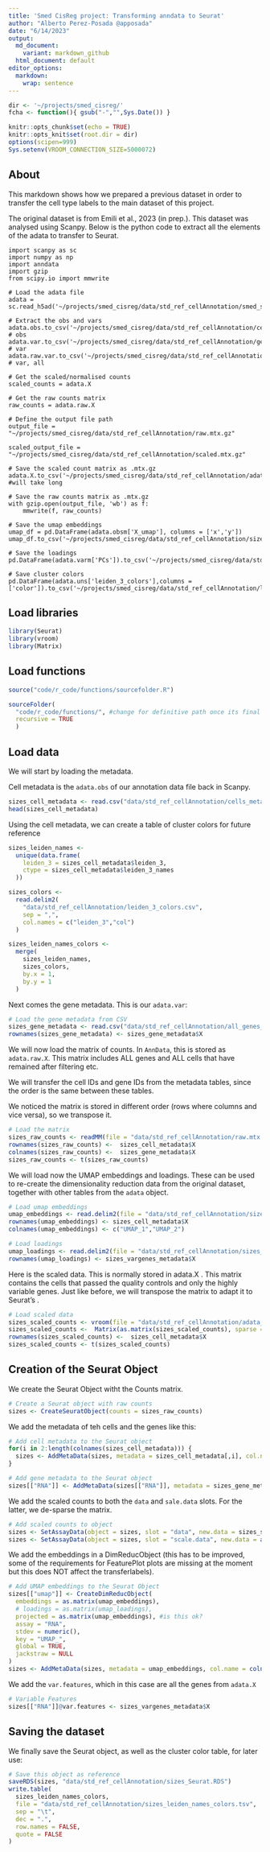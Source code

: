 ```yaml
---
title: 'Smed CisReg project: Transforming anndata to Seurat'
author: "Alberto Perez-Posada @apposada"
date: "6/14/2023"
output:
  md_document:
    variant: markdown_github
  html_document: default
editor_options: 
  markdown: 
    wrap: sentence
---
```


```r
dir <- '~/projects/smed_cisreg/'
fcha <- function(){ gsub("-","",Sys.Date()) }

knitr::opts_chunk$set(echo = TRUE)
knitr::opts_knit$set(root.dir = dir)
options(scipen=999)
Sys.setenv(VROOM_CONNECTION_SIZE=5000072)
```

## About

This markdown shows how we prepared a previous dataset in order to transfer the cell type labels to the main dataset of this project.

The original dataset is from Emili et al., 2023 (in prep.). This dataset was analysed using Scanpy. Below is the python code to extract all the elements of the adata to transfer to Seurat.

```
import scanpy as sc
import numpy as np
import anndata
import gzip
from scipy.io import mmwrite

# Load the adata file
adata = sc.read_h5ad('~/projects/smed_cisreg/data/std_ref_cellAnnotation/smed_size_analysis_202306.h5ad')

# Extract the obs and vars
adata.obs.to_csv('~/projects/smed_cisreg/data/std_ref_cellAnnotation/cells_metadata.csv') # obs
adata.var.to_csv('~/projects/smed_cisreg/data/std_ref_cellAnnotation/genes_metadata.csv') # var
adata.raw.var.to_csv('~/projects/smed_cisreg/data/std_ref_cellAnnotation/all_genes_metadata.csv') # var, all

# Get the scaled/normalised counts
scaled_counts = adata.X

# Get the raw counts matrix
raw_counts = adata.raw.X

# Define the output file path
output_file = "~/projects/smed_cisreg/data/std_ref_cellAnnotation/raw.mtx.gz"

scaled_output_file = "~/projects/smed_cisreg/data/std_ref_cellAnnotation/scaled.mtx.gz"

# Save the scaled count matrix as .mtx.gz
adata.X.to_csv('~/projects/smed_cisreg/data/std_ref_cellAnnotation/adata_X.csv',index=False,header=False) #will take long

# Save the raw counts matrix as .mtx.gz
with gzip.open(output_file, 'wb') as f:
    mmwrite(f, raw_counts)

# Save the umap embeddings
umap_df = pd.DataFrame(adata.obsm['X_umap'], columns = ['x','y'])
umap_df.to_csv('~/projects/smed_cisreg/data/std_ref_cellAnnotation/sizes_umap.csv',index=False)

# Save the loadings
pd.DataFrame(adata.varm['PCs']).to_csv('~/projects/smed_cisreg/data/std_ref_cellAnnotation/sizes_loadings.csv',index=False)

# Save cluster colors
pd.DataFrame(adata.uns['leiden_3_colors'],columns = ['color']).to_csv('~/projects/smed_cisreg/data/std_ref_cellAnnotation/leiden_3_colors.csv',index=False)
```

## Load libraries

```r
library(Seurat)
library(vroom)
library(Matrix)
```

## Load functions

```r
source("code/r_code/functions/sourcefolder.R")

sourceFolder(
  "code/r_code/functions/", #change for definitive path once its final
  recursive = TRUE
  )
```

## Load data

We will start by loading the metadata.

Cell metadata is the `adata.obs` of our annotation data file back in Scanpy.

```r
sizes_cell_metadata <- read.csv("data/std_ref_cellAnnotation/cells_metadata.csv")
head(sizes_cell_metadata)
```

Using the cell metadata, we can create a table of cluster colors for future reference

```r
sizes_leiden_names <- 
  unique(data.frame(
    leiden_3 = sizes_cell_metadata$leiden_3,
    ctype = sizes_cell_metadata$leiden_3_names
  ))

sizes_colors <-
  read.delim2(
    "data/std_ref_cellAnnotation/leiden_3_colors.csv",
    sep = ",",
    col.names = c("leiden_3","col")
  )

sizes_leiden_names_colors <-
  merge(
    sizes_leiden_names,
    sizes_colors,
    by.x = 1,
    by.y = 1
  )
```

Next comes the gene metadata. This is our `adata.var`:

```r
# Load the gene metadata from CSV
sizes_gene_metadata <- read.csv("data/std_ref_cellAnnotation/all_genes_metadata.csv")
rownames(sizes_gene_metadata) <- sizes_gene_metadata$X
```

We will now load the matrix of counts. In `AnnData`, this is stored as `adata.raw.X`. This matrix includes ALL genes and ALL cells that have remained after filtering etc.

We will transfer the cell IDs and gene IDs from the metadata tables, since the order is the same between these tables.

We noticed the matrix is stored in different order (rows where columns and vice versa), so we transpose it.

```r
# Load the matrix
sizes_raw_counts <- readMM(file = "data/std_ref_cellAnnotation/raw.mtx.gz")
rownames(sizes_raw_counts) <-  sizes_cell_metadata$X
colnames(sizes_raw_counts) <-  sizes_gene_metadata$X
sizes_raw_counts <- t(sizes_raw_counts)
```

We will load now the UMAP embeddings and loadings. These can be used to re-create the dimensionality reduction data from the original dataset, together with other tables from the `adata` object.

```r
# Load umap embeddings
umap_embeddings <- read.delim2(file = "data/std_ref_cellAnnotation/sizes_umap.csv", sep = ",", header = TRUE)
rownames(umap_embeddings) <- sizes_cell_metadata$X
colnames(umap_embeddings) <- c("UMAP_1","UMAP_2")

# Load loadings
umap_loadings <- read.delim2(file = "data/std_ref_cellAnnotation/sizes_loadings.csv", sep = ",", header = TRUE)
rownames(umap_loadings) <- sizes_vargenes_metadata$X
```

Here is the scaled data. This is normally stored in adata.X . This matrix contains the cells that passed the quality controls and only the highly variable genes. Just like before, we will transpose the matrix to adapt it to Seurat's .

```r
# Load scaled data
sizes_scaled_counts <- vroom(file = "data/std_ref_cellAnnotation/adata_X.csv", col_names = sizes_vargenes_metadata$X) # could we gzip this?
sizes_scaled_counts <-  Matrix(as.matrix(sizes_scaled_counts), sparse = TRUE)
rownames(sizes_scaled_counts) <-  sizes_cell_metadata$X
sizes_scaled_counts <- t(sizes_scaled_counts)
```

## Creation of the Seurat Object

We create the Seurat Object witht the Counts matrix.

```r
# Create a Seurat object with raw counts
sizes <- CreateSeuratObject(counts = sizes_raw_counts)
```

We add the metadata of teh cells and the genes like this:

```r
# Add cell metadata to the Seurat object
for(i in 2:length(colnames(sizes_cell_metadata))) {
  sizes <- AddMetaData(sizes, metadata = sizes_cell_metadata[,i], col.name = colnames(sizes_cell_metadata)[i])
}

# Add gene metadata to the Seurat object
sizes[["RNA"]] <- AddMetaData(sizes[["RNA"]], metadata = sizes_gene_metadata)
```

We add the scaled counts to both the `data` and `sale.data` slots. For the latter, we de-sparse the matrix.

```r
# Add scaled counts to object
sizes <- SetAssayData(object = sizes, slot = "data", new.data = sizes_scaled_counts)
sizes <- SetAssayData(object = sizes, slot = "scale.data", new.data = as.matrix(sizes_scaled_counts))
```

We add the embeddings in a DimReducObject (this has to be improved, some of the requirements for FeaturePlot plots are missing at the moment but this does NOT affect the transferlabels).

```r
# Add UMAP embeddings to the Seurat Object
sizes[["umap"]] <- CreateDimReducObject(
  embeddings = as.matrix(umap_embeddings),
  # loadings = as.matrix(umap_loadings),
  projected = as.matrix(umap_embeddings), #is this ok?
  assay = "RNA",
  stdev = numeric(),
  key = "UMAP_",
  global = TRUE,
  jackstraw = NULL
)
sizes <- AddMetaData(sizes, metadata = umap_embeddings, col.name = colnames(umap_embeddings))
```

We add the `var.features`, which in this case are all the genes from `adata.X`

```r
# Variable Features
sizes[["RNA"]]@var.features <- sizes_vargenes_metadata$X
```

## Saving the dataset

We finally save the Seurat object, as well as the cluster color table, for later use:

```r
# Save this object as reference
saveRDS(sizes, "data/std_ref_cellAnnotation/sizes_Seurat.RDS")
write.table(
  sizes_leiden_names_colors,
  file = "data/std_ref_cellAnnotation/sizes_leiden_names_colors.tsv",
  sep = "\t",
  dec = ".",
  row.names = FALSE,
  quote = FALSE
)
```